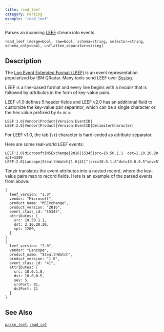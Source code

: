```yaml
---
title: read_leef
category: Parsing
example: 'read_leef'
---
```


Parses an incoming [LEEF][leef] stream into events.

```tql
read_leef [merge=bool, raw=bool, schema=string, selector=string, schema_only=bool, unflatten_separator=string]
```

## Description

The [Log Event Extended Format (LEEF)][leef] is an event representation
popularized by IBM QRadar. Many tools send LEEF over [Syslog](/reference/operators/read_syslog).

[leef]: https://www.ibm.com/docs/en/dsm?topic=overview-leef-event-components

LEEF is a line-based format and every line begins with a *header* that is
followed by *attributes* in the form of key-value pairs.

LEEF v1.0 defines 5 header fields and LEEF v2.0 has an additional field to
customize the key-value pair separator, which can be a single character or the
hex value prefixed by `0x` or `x`:

```
LEEF:1.0|Vendor|Product|Version|EventID|
LEEF:2.0|Vendor|Product|Version|EventID|DelimiterCharacter|
```

For LEEF v1.0, the tab (`\t`) character is hard-coded as attribute separator.

Here are some real-world LEEF events:

```
LEEF:1.0|Microsoft|MSExchange|2016|15345|src=10.50.1.1	dst=2.10.20.20	spt=1200
LEEF:2.0|Lancope|StealthWatch|1.0|41|^|src=10.0.1.8^dst=10.0.0.5^sev=5^srcPort=81^dstPort=21
```

Tenzir translates the event attributes into a nested record, where the key-value
pairs map to record fields. Here is an example of the parsed events from above:

```tql
{
  leef_version: "1.0",
  vendor: "Microsoft",
  product_name: "MSExchange",
  product_version: "2016",
  event_class_id: "15345",
  attributes: {
    src: 10.50.1.1,
    dst: 2.10.20.20,
    spt: 1200,
  }
}
{
  leef_version: "2.0",
  vendor: "Lancope",
  product_name: "StealthWatch",
  product_version: "1.0",
  event_class_id: "41",
  attributes: {
    src: 10.0.1.8,
    dst: 10.0.0.5,
    sev: 5,
    srcPort: 81,
    dstPort: 21
  }
}
```


<ParsingOptions />

## See Also

[`parse_leef`](/reference/functions/parse_leef),
[`read_cef`](/reference/operators/read_cef)
